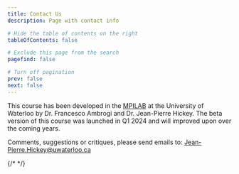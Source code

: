 ```yaml
---
title: Contact Us
description: Page with contact info

# Hide the table of contents on the right
tableOfContents: false

# Exclude this page from the search
pagefind: false

# Turn off pagination
prev: false
next: false
---
```


This course has been developed in the [MPILAB](https://www.mpilab.ca) at the University of Waterloo by Dr. Francesco Ambrogi and Dr. Jean-Pierre Hickey. The beta version of this course was launched in Q1 2024 and will improved upon over the coming years.

Comments, suggestions or critiques, please send emails to: [Jean-Pierre.Hickey@uwaterloo.ca](Jean-Pierre.Hickey@uwaterloo.ca)

<Feedback />

{/* <Comments /> */}